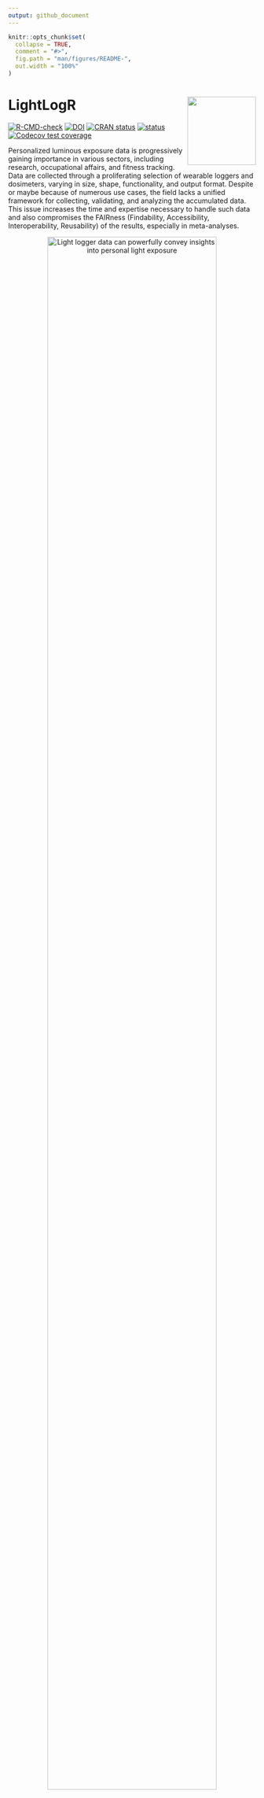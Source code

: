 ```yaml
---
output: github_document
---
```


<!-- README.md is generated from README.Rmd. Please edit that file -->

```r
knitr::opts_chunk$set(
  collapse = TRUE,
  comment = "#>",
  fig.path = "man/figures/README-",
  out.width = "100%"
)
```

# LightLogR <img src="man/figures/logo.png" align="right" height="139"/>

<!-- badges: start -->

[![R-CMD-check](https://github.com/tscnlab/LightLogR/actions/workflows/R-CMD-check.yaml/badge.svg)](https://github.com/tscnlab/LightLogR/actions/workflows/R-CMD-check.yaml) [![DOI](https://zenodo.org/badge/DOI/10.5281/zenodo.11562600.svg)](https://doi.org/10.5281/zenodo.11562600) [![CRAN status](https://www.r-pkg.org/badges/version/LightLogR)](https://CRAN.R-project.org/package=LightLogR)
[![status](https://joss.theoj.org/papers/10.21105/joss.07601/status.svg)](https://joss.theoj.org/papers/10.21105/joss.07601)
[![Codecov test coverage](https://codecov.io/gh/tscnlab/LightLogR/graph/badge.svg)](https://app.codecov.io/gh/tscnlab/LightLogR)
<!-- badges: end -->

Personalized luminous exposure data is progressively gaining importance in various sectors, including research, occupational affairs, and fitness tracking. Data are collected through a proliferating selection of wearable loggers and dosimeters, varying in size, shape, functionality, and output format. Despite or maybe because of numerous use cases, the field lacks a unified framework for collecting, validating, and analyzing the accumulated data. This issue increases the time and expertise necessary to handle such data and also compromises the FAIRness (Findability, Accessibility, Interoperability, Reusability) of the results, especially in meta-analyses.


::: {style="text-align:center"}
![Light logger data can powerfully convey insights into personal light exposure](man/figures/Day.png){width="90%"}
:::

**LightLogR** is a package under development as part of the [*MeLiDos*](https://www.melidos.eu) project to address these issues. The package aims to provide tools for:

-   Import from common measurement devices (see below for a list of [Supported devices])

-   Cleaning and processing of light logging data

-   Visualization of light exposure data, both exploratory and publication ready

-   Calculation of common analysis parameters (see below for a list of [Metrics])

To come:

-   Import, creation, and verification of crucial metadata

-   Semi-automated analysis and visualization (both command-line and GUI-based)

-   Integration of data into a unified database for cross-study analyses

##### Please note that LightLogR is work in progress! If you are interested in the project and want to know more, you can subscribe to the [LightLogR mailing list](https://www.tscnlab.org/software). If you find a bug or would like to see new or improved features, please open an issue on the [GitHub repository](https://github.com/tscnlab/LightLogR/issues).

Have a look at the [Example] section down below to get started, or dive into the [Articles](https://tscnlab.github.io/LightLogR/articles/index.html) to get more in depth information about how to work with the package and generate images such as the one above, import data, visualization, and metric calculation.

## Installation

You can install LightLogR from [CRAN](https://cran.r-project.org/package=LightLogR) with:

``` r
install.packages("LightLogR")
```

You can install the latest development version of LightLogR from [GitHub](https://github.com/) with:

``` r
# install.packages("devtools")
devtools::install_github("tscnlab/LightLogR")
```

## Example

Here is a quick starter on how to use **LightLogR**.

```r
library(LightLogR)
#the following packages are needed for the examples as shown below.
library(flextable)
library(dplyr)
library(ggplot2)
```

### Import

You can import a light logger dataset with ease. The import functions give quick, helpful feedback about the dataset.

```r
filename <- 
  system.file("extdata/205_actlumus_Log_1020_20230904101707532.txt.zip", 
              package = "LightLogR")
dataset <- import$ActLumus(filename, "Europe/Berlin", manual.id = "P1")
```

For more complex data, there is the useful `gg_overview()` function to get an immediate grasp of your data. It was automatically called during import (set `auto.plot = FALSE` to suppress this), but really shines for datasets with multiple participants. It also indicates where data is missing, based on the measurement epochs found in the data.

::: {style="text-align:center"}
![Example for `gg_overview()` from a large data collection effort over many months](man/figures/gg_overview2.png){width="60%"}
:::

*note:* the above example image requires a large dataset, not included in the package. It is available, however, in the article on [Import & cleaning](https://tscnlab.github.io/LightLogR/articles/Import.html).

```
#example code, on how to use gg_overview():
dataset %>% gg_overview()
```

### Visualize

Once imported, **LightLogR** has many convenient visualization options.

```r
dataset %>% gg_days()
```

There is a wide range of options to the `gg_days()` function to customize the output. Have a look at the reference page (`?gg_days`) to see all options. You can also override most of the defaults, e.g., for different `color`, `facetting`, `theme` options. Helper functions can prepare the data (e.g. to aggregate it to coarser intervals), or to add to the plot (e.g., to add conditions, such as nighttime)

```r
dataset |> 
  #change the interval from 10 seconds to 15 minutes:
  aggregate_Datetime("15 min") |> 
  #create groups of 3-hour intervals:
  cut_Datetime("3 hours") |> 
  #plot creation, with a boxplot:
  gg_days(geom = "boxplot", group = Datetime.rounded) |> 
  #adding nighttime indicators:
  gg_photoperiod(c(47.9,9)) + 
  # the output is a standard ggplot, and can be manipulated that way
  geom_line(col = "red", linewidth = 0.25) + 
  labs(title = "Personal light exposure across a week", 
       subtitle = "Boxplot in 3-hour bins")
```

### More than one dataset

The built-in dataset `sample.data.environment` shows a combined dataset of light logger data and a second set of data - in this case unobstructed outdoor light measurements. Combined datasets can be easily visualized with `gg_day()`. The `col` parameter used on the `Id` column of the dataset allows for a color separation.

```r
sample.data.environment %>% 
  gg_day(
    start.date = "2023-09-01",
    aes_col = Id,
    geom = "line") + 
  theme(legend.position = "bottom")
```
`gg_day()` will show plots always facetted by day, whereas `gg_days()` shows a timeline of days for each group. Both functions are opinionated in terms of the scaling and linebreaks to only show whole days, all of which can be adjusted.

There are many ways to enhance the plots - if, e.g., we look for periods of at least 1 hour above 250 lx, we can add and then visualize these periods easily

```r
sample.data.environment %>% 
  #search for these conditions:
  add_clusters(MEDI > 250, cluster.duration = "30 min") |> 
  #base plot + add the condition
  gg_days() |> 
  gg_state(state, fill = "red") + 
  #standard ggplot:
  geom_hline(yintercept = 250, col = "red", linetype = "dashed") + 
  labs(title = "Periods > 250 lx mel EDI for more than 30 minutes")
```

There are more visualizations to try - the article on [Visualizations](https://tscnlab.github.io/LightLogR/articles/Visualizations.html) dives into them in-depths.

```r
sample.data.environment |> gg_heatmap(doubleplot = "next")
```

### Metrics

There are many [Metrics] used in literature for condensing personalized light exposure time series to singular values. `LightLogR` has a rather comprehensive number of these metrics with a consistent, easy-to-use interface.

```r
sample.data.environment |> # two groups: participant and environment
  filter_Date(length = "2 days") |> #filter to three days each for better overview
  group_by(Day = lubridate::date(Datetime), .add = TRUE) |>  #add grouping per day
  summarize(
    #time above 250 lx mel EDI:
    duration_above_threshold(MEDI, Datetime, threshold = 250, as.df = TRUE),
    #intradaily variability (IV):
    intradaily_variability(MEDI, Datetime, as.df = TRUE),
    #... as many more metrics as are desired
    .groups = "drop"
  )
```

Other types of metrics can be derived less formally by the `durations()`, `extract_state()` or `extract_cluster()` function.

```r
dataset |> 
  gap_handler(full.days = TRUE) |> #extend the viewed time until midnight of the first and last day
  durations(MEDI, show.missing = TRUE)

dataset |> 
  group_by(TAT250 = MEDI >= 250, .add = TRUE) |> #creating a grouping column that checks for values above 250lx
  durations(MEDI)
```
The second row indicates where this status is true. This will be identical to:

```r
dataset |> 
  summarize(
    duration_above_threshold(MEDI, Datetime, threshold = 250, as.df = TRUE),
    .groups = "drop"
  )

```

What if we are interested in how often this threshold is crossed, and for how long?

```r
dataset |> 
  extract_states(TAT250, MEDI >= 250) |> #extract a list of states
  summarize_numeric() |> #summarize the numeric values
  select(Id, TAT250, mean_duration, episodes, total_duration) #collect a subset
```

We see that there are roughly one thousand instances across the week where 250 lx was reached, but it only lasted under two minutes on average. How many long periods are there, say above 30 minutes? As there might be short interruption, that we consider irrelevant, we are ignoring interruptions of 1 minute. This is the area of clusters.

```r
dataset |> 
  extract_clusters(MEDI >= 250, #base condition
                   cluster.duration = "30 mins", #search for at least 30 minute instances
                   interruption.duration = "1 min", #allow 1 minute interrupts
                   add.label = TRUE) |> #add a description of the conditions
  group_by(label) |> #group by the label so it does not get removed next
  summarize_numeric() |> #summarize the output
  select(-mean_epoch) #collect a subset
```

We see there are only 17 instances across the week, lasting, on average, a bit above an hour (and sitting aroung 14:00 - 15:00). Directly relating the total duration to the 1.29 days time above 250 lx from above would be misleading, however. This is because here, there are interruptions present. How prominent are these interruptions?

```r
dataset |> 
  extract_clusters(MEDI >= 250, #base condition
                   cluster.duration = "30 mins", #search for at least 30 minute instances
                   interruption.duration = "1 min", #allow 1 minute interrupts
                   add.label = TRUE) |>
  #extract the metric:
  extract_metric(dataset, rel_interrupt = sum(MEDI < 250)/n()) |> 
  summarize_numeric(prefix = "") |> #summarize the output
  select(episodes, total_duration, rel_interrupt) |>   #collect a subset
  mutate(interrupt_duration = (total_duration*rel_interrupt) |> round(), #calculate interrupt
         rel_interrupt = rel_interrupt |> scales::percent_format(1)())
```

Thus we find that only about 4% of the long exposure periods are made up of interruptions, or just shy of 50 minutes out of over 20 hours.

### Gaps and cleaning

**LightLogR** provides a range of functions to get insight into your light logger data. Most importantly, you can search for and eliminate implicit gaps.

```r
sample.data.irregular |> has_irregulars()
sample.data.irregular |> has_gaps()
```

At import, we already get a sense for intervals, but can always show them with `count_difftime()`.

```r
sample.data.irregular %>% count_difftime()
```

We can eliminate this through the `gap_handler()` function. This function will automatically fill in the gaps with NA values. **The function will not impute or interpolate data**. As the most dominant interval in the dataset is now not 15 seconds anymore (because intermediate datapoints have been added), we need to specify the epoch for `gap_finder()`.

```r
sample.data.irregular |> gap_handler() |> has_gaps(epoch = "15 secs")
```

If we want to force the data to be regular, we can use the `aggregate_Datetime()` function. This will aggregate the data to the specified epoch. There are sensible defaults on how to aggregate numeric, categorical, and logical data. You can also specify your own aggregation functions.

```r
sample.data.irregular |>  
  aggregate_Datetime(unit = "20 sec") |> 
  has_gaps()
```

There are also convenient functions to extract (`extract_gaps()`), summarize (`gap_table()`) or visualize (`gg_gaps()`) gaps.

```r
dataset |> gg_gaps()
```

Finally, the `remove_partial_data()` easily gets rid of groups or days that do not provide enough data.

```r
dataset |> 
  remove_partial_data(MEDI, #variable for which to check missingness
                      threshold.missing = "2 hours", #remove when more than 2 hours are missing
                      by.date = TRUE, #check the condition per day, not the whole participant
                      handle.gaps = TRUE) |>  #go beyond the available data to midnight of the first and last day
  gg_days()

```

## Supported devices

At present, these are the devices we support in LightLogR:

`r library(LightLogR); paste("- ", supported_devices() %>% paste(collapse = "\n\n- "))`

More Information on these devices can be found in the reference for `import_Dataset()`. If you want to know how to import data from these devices, have a look at our article on [Import & Cleaning](https://tscnlab.github.io/LightLogR/articles/Import.html).

If you are using a device that is currently not supported, please contact the developers. We are always looking to expand the range of supported devices. The easiest and most trackable way to get in contact is by opening a new issue on our [Github repository](https://github.com/tscnlab/LightLogR/issues). Please also provide a sample file of your data, so we can test the import function.

## Metrics

LightLogR supports a wide range of metrics across different metric families. You can find the full documentation of metrics functions in the [reference section](https://tscnlab.github.io/LightLogR/reference/index.html#metrics). There is also an overview article on how to use [Metrics](https://tscnlab.github.io/LightLogR/articles/Metrics.html).

| Metric Family                        | Submetrics | Note                 | Documentation                                                                                     |
|------------------|----------------|-----------------|---------------------|
| Barroso                              | 7                 |                      | `barroso_lighting_metrics()`                                                                      |
| Bright-dark period                   | 4x2               | bright / dark        | `bright_dark_period()`                                                                            |
| Centroid of light exposure           | 1                 |                      | `centroidLE()`                                                                                    |
| Dose                                 | 1                 |                      | `dose()`                                                                               |
| Disparity index                      | 1                 |                      | `disparity_index()`                                                                               |
| Duration above threshold             | 3                 | above, below, within | `duration_above_threshold()`                                                                      |
| Exponential moving average (EMA)     | 1                 |                      | `exponential_moving_average()`                                                                    |
| Frequency crossing threshold         | 1                 |                      | `frequency_crossing_threshold()`                                                                  |
| Intradaily Variance (IV)             | 1                 |                      | `intradaily_variability()`                                                                        |
| Interdaily Stability (IS)            | 1                 |                      | `interdaily_stability()`                                                                          |
| Midpoint CE (Cumulative Exposure)    | 1                 |                      | `midpointCE()`                                                                                    |
| nvRC (Non-visual circadian response) | 4                 |                      | `nvRC()`, `nvRC_circadianDisturbance()`, `nvRC_circadianBias()`, `nvRC_relativeAmplitudeError()` |
| nvRD (Non-visual direct response)    | 2                 |                      | `nvRD()`, `nvRD_cumulative_response()`                                                           |
| Period above threshold               | 3                 | above, below, within | `period_above_threshold()`                                                                        |
| Pulses above threshold               | 7x3               | above, below, within | `pulses_above_threshold()`                                                                        |
| Threshold for duration               | 2                 | above, below         | `threshold_for_duration()`                                                                        |
| Timing above threshold               | 3                 | above, below, within | `timing_above_threshold()`                                                                        |
| **Total:**                           |                   |                      |                                                                                                   |
| **17 families**                      | **61 metrics**    |                      |                                                                                                   |

If you would like to use a metric you don't find represented in LightLogR, please contact the developers. The easiest and most trackable way to get in contact is by opening a new issue on our [Github repository](https://github.com/tscnlab/LightLogR/issues).

## About the creation and funding of LightLogR

**LightLogR** is developed by the [*Translational Sensory & Circadian Neuroscience*](https://www.tscnlab.org) lab, a joint group from the [Technical University of Munich](https://www.tum.de/en/) and the [Max Planck Institute for Biological Neuroscience Unit (MPS/TUM/TUMCREATE)\*](https://www.tscnlab.org), a joint group based at the [Technical University of Munich](https://www.tum.de/en/), [TUMCREATE](https://www.tum-create.edu.sg/), the [Max Planck Institute for Biological Cybernetics](https://www.mpg.de/152075/biological-cybernetics).

[*MeLiDos*](https://www.melidos.eu) is a joint, [EURAMET](https://www.euramet.org)-funded project involving sixteen partners across Europe, aimed at developing a metrology and a standard workflow for wearable light logger data and optical radiation dosimeters. Its primary contributions towards fostering FAIR data include the development of a common file format, robust metadata descriptors, and an accompanying open-source software ecosystem.

[![](man/figures/Metrology_Partnership_LOGO.jpg){width="282"}](https://www.euramet.org) ![](man/figures/Co-Funded-By-the-EU.png){width="288"}

The project (22NRM05 MeLiDos) has received funding from the European Partnership on Metrology, co-financed from the European Union's Horizon Europe Research and Innovation Programme and by the Participating States. Views and opinions expressed are however those of the author(s) only and do not necessarily reflect those of the European Union or EURAMET. Neither the European Union nor the granting authority can be held responsible for them.

# I Want To Contribute

All types of contributions are encouraged and valued. See the [CONTRIBUTING](https://tscnlab.github.io/LightLogR/CONTRIBUTING.html) section for different ways to help and details about how this project handles them.
This project and everyone participating in it is governed by the
[LightLogR Code of Conduct](https://tscnlab.github.io/LightLogR/CODE_OF_CONDUCT.html).
